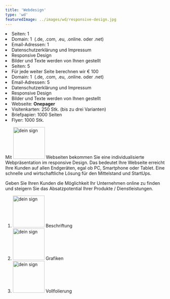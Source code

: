 ```yaml
---
title: 'Webdesign'
type: 'wd'
featuredImage: ../images/wd/responsive-design.jpg
---
```



<Banner leistung="webdesign" maxWidth="100" />
<CardGrid leistung="webdesign">
  <Card title="Onepager" price="599">
    <li>Seiten: 1</li>
    <li>Domain: 1 &nbsp;(.de, .com, .eu, .online. oder .net)</li>
    <li>Email-Adressen: 1</li>
    <li>
      Datenschutzerklärung und Impressum <FaCheck />
    </li>
    <li>
      Responsive Design <FaCheck />
    </li>
    <li>Bilder und Texte werden von Ihnen gestellt</li>
  </Card>
  <Card title="Multipager" price="1.199">
    <li>Seiten: 5</li>
    <li>Für jede weiter Seite berechnen wir € 100</li>
    <li>Domain: 1 &nbsp;(.de, .com, .eu, .online. oder .net)</li>
    <li>Email-Adressen: 5</li>
    <li>
      Datenschutzerklärung und Impressum <FaCheck />
    </li>
    <li>
      Responsive Design <FaCheck />
    </li>
    <li>Bilder und Texte werden von Ihnen gestellt</li>
  </Card>
  <Card title="Startup" price="799">
    <li>Webseite: <strong>Onepager</strong></li>
    <li>Visitenkarten: 250 Stk. (bis zu drei Varianten)</li>
    <li>Briefpapier: 1000 Seiten</li>
    <li>Flyer: 1000 Stk.</li>
  </Card>
</CardGrid>
<LeistungTitle title="Beschreibung" />

Mit <img src={deinSign} alt="dein sign" width="100px"/> Webseiten bekommen Sie eine individualisierte Webpräsentation im responsive Design. Das bedeutet Ihre Webseite erreicht Ihre Kunden auf allen Endgeräten, egal ob PC, Smartphone oder Tablet. Eine schnelle und wirtschaftliche Lösung für den Mittelstand und StartUps.

Geben Sie Ihren Kunden die Möglichkeit Ihr Unternehmen online zu finden und steigern Sie das Absatzpotential Ihrer Produkte / Dienstleistungen.

<LeistungTitle title="Alternativprodukte" />

<ol style={{ listStyle: 'none' }}>
  <li><img src={deinSign} alt="dein sign" width="100px"/> Beschriftung</li>
  <li>
    <img src={deinSign} alt="dein sign" width="100px"/> Grafiken
  </li>
  <li>
    <img src={deinSign} alt="dein sign" width="100px"/> Vollfolierung
  </li>
</ol>